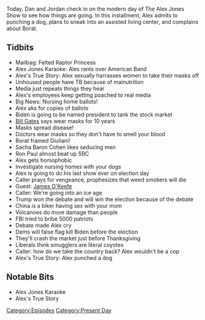 {{DEFAULTSORT:
    #_EPISODE_0496:October 22-23, 2020
}}{{Episode
    | title             = October 22-23, 2020
    | caption           = Listen to this episode on [https://knowledgefight.libsyn.com/496-october-22-23-2020 Libsyn] [https://open.spotify.com/episode/6OcewDFVe2WP8r5fTi3z6X Spotify], Read the [[Transcript/496: October 22-23, 2020|Unofficial Transcript]]
    | episodeNumber     = 496
    | length            = 01:24:59
    | airDate           = October 28, 2020
    | coverageStartDate = October 22, 2020
    | coverageEndDate   = October 23, 2020
    | episodeType       = [[:Category:Present Day|Present Day]]
    | appearance        = [[Bill Gates]], [[Sacha Baron Cohen]], [[Rudy Giuliani]], [[Ron Paul]], [[James O'Keefe]]
    | previousEpisode   = [[495: November 4-6, 2016]]
    | nextEpisode       = [[497: Third Try's A Charm]]
}}

{{Stub}}

Today, Dan and Jordan check in on the modern day of The Alex Jones Show to see how things are going. In this installment, Alex admits to punching a dog, plans to sneak into an assisted living center, and complains about Borat.

==Tidbits==

*Mailbag: Felted Raptor Princess
*Alex Jones Karaoke: Alex rants over American Band
*Alex's True Story: Alex sexually harrasses women to take their masks off
*Unhoused people have TB because of malnutrition
*Media just repeats things they hear
*Alex's employees keep getting poached to real media
*Big News: Nursing home ballots!
*Alex aks for copies of ballots
*Biden is going to be named president to tank the stock market
*[[Bill Gates]] says wear masks for 10 years
*Masks spread disease!
*Doctors wear masks so they don't have to smell your blood
*Borat framed Giuliani!
*Sacha Baron Cohen likes seducing men
*Ron Paul almost beat up SBC
*Alex gets homophobic
*Investigate nursing homes with your dogs
*Alex is going to do his last show ever on election day
*Caller prays for vengeance, prophesizes that weed smokers will die
*Guest: [[James O'Keefe]]
*Caller: We're going into an ice age
*Trump won the debate and will win the election because of the debate
*China is a biker having sex with your mom
*Volcanoes do more damage than people
*FBI tried to bribe 5000 patriots
*Debate made Alex cry
*Dems will false flag kill Biden before the election
*They'll crash the market just before Thanksgiving
*Liberals think smugglers are literal coyotes
*Caller: how do we take the country back? Alex wouldn't be a cop
*Alex's True Story: Alex punched a dog

==Notable Bits==

*Alex Jones Karaoke
*Alex's True Story

[[Category:Episodes]]
[[Category:Present Day]]

